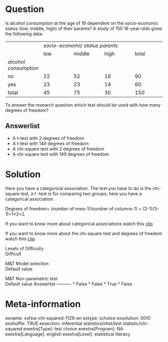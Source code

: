 Question
========
Is alcohol consumption at the age of 16 dependent on the socio-economic
status (low, middle, high) of their parents? A study of 150 16-year-olds
gives the following data:  
  

<table>
<colgroup>
<col style="width: 20%" />
<col style="width: 20%" />
<col style="width: 20%" />
<col style="width: 20%" />
<col style="width: 20%" />
</colgroup>
<tbody>
<tr class="odd">
<td><br />
</td>
<td colspan="4" class="tvcss_2"><em>socio-economic status
parents</em><br />
</td>
</tr>
<tr class="even">
<td><br />
</td>
<td class="tvcss_3">low</td>
<td class="tvcss_4">middle</td>
<td>high</td>
<td>total</td>
</tr>
<tr class="odd">
<td><em>alcohol consumption</em></td>
<td class="tvcss_3"><br />
</td>
<td class="tvcss_4"><br />
</td>
<td><br />
</td>
<td><br />
</td>
</tr>
<tr class="even">
<td>no</td>
<td class="tvcss_3">22</td>
<td class="tvcss_4">52</td>
<td>16</td>
<td>90</td>
</tr>
<tr class="odd">
<td>yes</td>
<td class="tvcss_3">23</td>
<td class="tvcss_4">23</td>
<td>14</td>
<td>60</td>
</tr>
<tr class="even">
<td>total</td>
<td class="tvcss_3">45</td>
<td class="tvcss_4">75</td>
<td>30</td>
<td>150</td>
</tr>
</tbody>
</table>

  
  
To answer the research question which test should be used with how many
degrees of freedom?

Answerlist
----------
* A t-test with 2 degrees of freedom
* A t-test with 149 degrees of freedom
* A chi-square test with 2 degrees of freedom
* A chi-square test with 149 degrees of freedom

Solution
========





Here you have a categorical association. The test you have to do is the
chi-square test, a *t* -test is for comparing two groups, here you have
a categorical association.  
  
  
Degrees of freedom= (number of rows-1)(number of columns-1) =
(2-1)(3-1)=1\*2=2.  
  
  
If you want to know more about categorical associations watch
this [clip](https://www.youtube.com/watch?v=j2ACVQBkKfY&index=1&list=PLyLpEs0x9BnkqWS0k674CckSeAeJ4A3W7)  
  
  
If you want to know more about the chi-square test and degrees of
freedom watch this
[clip](https://www.youtube.com/watch?v=izw6vGctckA&index=2&list=PLyLpEs0x9BnkqWS0k674CckSeAeJ4A3W7)





Levels of Difficulty  
Difficult

M&T Model selection  
Default value

M&T Non-parametric test  
Default value
Answerlist
----------
* False
* False
* True
* False

Meta-information
================
exname: vufsw-chi-squared-1129-en
extype: schoice
exsolution: 0010
exshuffle: TRUE
exsection: inferential statistics/nhst/test statistic/chi-squared
exextra[Type]: test choice
exextra[Program]: NA
exextra[Language]: english
exextra[Level]: statistical literacy

